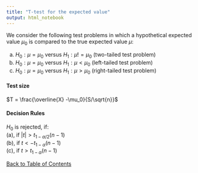 ```yaml
---
title: "T-test for the expected value"
output: html_notebook
---
```


We consider the following test problems in which a hypothetical expected value $\mu_0$ is compared to the true expected value $\mu$: <br>

(a) $H_0: \mu = \mu_0$ versus $H_1: \mu != \mu_0$ (two-tailed test problem) <br>
(b) $H_0: \mu = \mu_0$ versus $H_1: \mu < \mu_0$ (left-tailed test problem) <br>
(c) $H_0: \mu = \mu_0$ versus $H_1: \mu > \mu_0$ (right-tailed test problem) <br>

#### Test size
$T = \frac{\overline{X} -\mu_0}{S/\sqrt{n}}$ <br>

#### Decision Rules
$H_0$ is rejected, if: <br>
(a), if $|t| > t_{1-\alpha/2}(n-1)$ <br>
(b), if $t < - t_{1-\alpha}(n-1)$ <br>
(c), if $t > t_{1-\alpha}(n-1)$ <br>

[Back to Table of Contents](../)